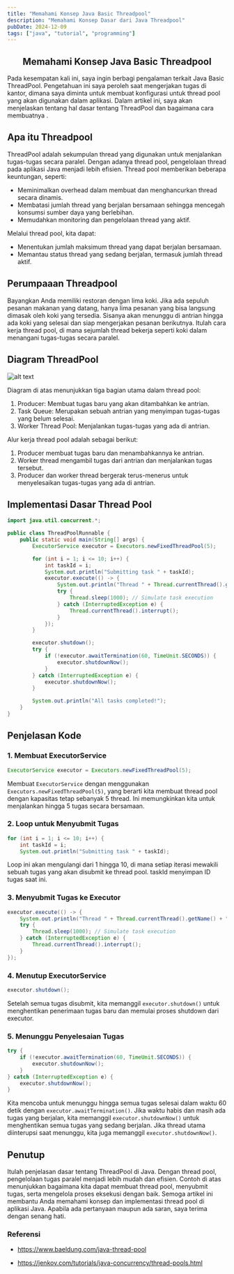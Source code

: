 ```yaml
---
title: "Memahami Konsep Java Basic Threadpool"
description: "Memahami Konsep Dasar dari Java Threadpool"
pubDate: 2024-12-09
tags: ["java", "tutorial", "programming"]
---
```


<h2><center>Memahami Konsep Java Basic Threadpool </center></h2>
Pada kesempatan kali ini, saya ingin berbagi pengalaman terkait Java Basic ThreadPool. Pengetahuan ini saya peroleh saat mengerjakan tugas di kantor, dimana saya diminta untuk membuat konfigurasi untuk thread pool yang akan digunakan dalam aplikasi. Dalam artikel ini, saya akan menjelaskan tentang hal dasar tentang ThreadPool dan bagaimana cara membuatnya .

<h2>Apa itu Threadpool</h2>
ThreadPool adalah sekumpulan thread yang digunakan untuk menjalankan tugas-tugas secara paralel. Dengan adanya thread pool, pengelolaan thread pada aplikasi Java menjadi lebih efisien. Thread pool memberikan beberapa keuntungan, seperti:

- Meminimalkan overhead dalam membuat dan menghancurkan thread secara dinamis.
- Membatasi jumlah thread yang berjalan bersamaan sehingga mencegah konsumsi sumber daya yang berlebihan.
- Memudahkan monitoring dan pengelolaan thread yang aktif.

Melalui thread pool, kita dapat:

- Menentukan jumlah maksimum thread yang dapat berjalan bersamaan.
- Memantau status thread yang sedang berjalan, termasuk jumlah thread aktif.


<h2> Perumpaaan Threadpool</h2>
Bayangkan Anda memiliki restoran dengan lima koki. Jika ada sepuluh pesanan makanan yang datang, hanya lima pesanan yang bisa langsung dimasak oleh koki yang tersedia. Sisanya akan menunggu di antrian hingga ada koki yang selesai dan siap mengerjakan pesanan berikutnya. Itulah cara kerja thread pool, di mana sejumlah thread bekerja seperti koki dalam menangani tugas-tugas secara paralel.

<h2>Diagram ThreadPool</h2>

![alt text](assets/image.png)

Diagram di atas menunjukkan tiga bagian utama dalam thread pool:

1. Producer: Membuat tugas baru yang akan ditambahkan ke antrian.
2. Task Queue: Merupakan sebuah antrian yang menyimpan tugas-tugas yang belum selesai.
3. Worker Thread Pool: Menjalankan tugas-tugas yang ada di antrian.

Alur kerja thread pool adalah sebagai berikut:

1. Producer membuat tugas baru dan menambahkannya ke antrian.
2. Worker thread mengambil tugas dari antrian dan menjalankan tugas tersebut.
3. Producer dan worker thread bergerak terus-menerus untuk menyelesaikan tugas-tugas yang ada di antrian.

<h2>Implementasi Dasar Thread Pool</h2>

```java
import java.util.concurrent.*;

public class ThreadPoolRunnable {
    public static void main(String[] args) {
        ExecutorService executor = Executors.newFixedThreadPool(5);

        for (int i = 1; i <= 10; i++) {
            int taskId = i;
            System.out.println("Submitting task " + taskId);
            executor.execute(() -> {
                System.out.println("Thread " + Thread.currentThread().getName() + " is running task " + taskId);
                try {
                    Thread.sleep(1000); // Simulate task execution
                } catch (InterruptedException e) {
                    Thread.currentThread().interrupt();
                }
            });
        }

        executor.shutdown();
        try {
            if (!executor.awaitTermination(60, TimeUnit.SECONDS)) {
                executor.shutdownNow();
            }
        } catch (InterruptedException e) {
            executor.shutdownNow();
        }

        System.out.println("All tasks completed!");
    }
}

```

<h2>Penjelasan Kode</h2>

<h3>1. Membuat ExecutorService</h3>

```java
ExecutorService executor = Executors.newFixedThreadPool(5);
```
Membuat `ExecutorService` dengan menggunakan `Executors.newFixedThreadPool(5)`, yang berarti kita membuat thread pool dengan kapasitas tetap sebanyak 5 thread. Ini memungkinkan kita untuk menjalankan hingga 5 tugas secara bersamaan.


<h3>2. Loop untuk Menyubmit Tugas</h3>

```java
for (int i = 1; i <= 10; i++) {
    int taskId = i;
    System.out.println("Submitting task " + taskId);
```
Loop ini akan mengulangi dari 1 hingga 10, di mana setiap iterasi mewakili sebuah tugas yang akan disubmit ke thread pool. taskId menyimpan ID tugas saat ini.

<h3>3. Menyubmit Tugas ke Executor</h3>

```java
executor.execute(() -> {
    System.out.println("Thread " + Thread.currentThread().getName() + " is running task " + taskId);
    try {
        Thread.sleep(1000); // Simulate task execution
    } catch (InterruptedException e) {
        Thread.currentThread().interrupt();
    }
});
```

<h3>4. Menutup ExecutorService</h3>

```java
executor.shutdown();
```
Setelah semua tugas disubmit, kita memanggil `executor.shutdown()` untuk menghentikan penerimaan tugas baru dan memulai proses shutdown dari executor.

<h3>5. Menunggu Penyelesaian Tugas </h3>

```java
try {
    if (!executor.awaitTermination(60, TimeUnit.SECONDS)) {
        executor.shutdownNow();
    }
} catch (InterruptedException e) {
    executor.shutdownNow();
}
```
Kita mencoba untuk menunggu hingga semua tugas selesai dalam waktu 60 detik dengan `executor.awaitTermination()`. Jika waktu habis dan masih ada tugas yang berjalan, kita memanggil `executor.shutdownNow()` untuk menghentikan semua tugas yang sedang berjalan.
Jika thread utama diinterupsi saat menunggu, kita juga memanggil `executor.shutdownNow()`.

<h2>Penutup</h2>
Itulah penjelasan dasar tentang ThreadPool di Java. Dengan thread pool, pengelolaan tugas paralel menjadi lebih mudah dan efisien. Contoh di atas menunjukkan bagaimana kita dapat membuat thread pool, menyubmit tugas, serta mengelola proses eksekusi dengan baik. Semoga artikel ini membantu Anda memahami konsep dan implementasi thread pool di aplikasi Java. Apabila ada pertanyaan maupun ada saran, saya terima dengan senang hati.



<h3> Referensi </h3>

- https://www.baeldung.com/java-thread-pool

- https://jenkov.com/tutorials/java-concurrency/thread-pools.html
